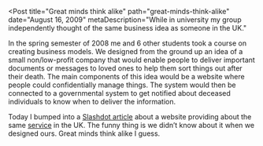 
<Post
  title="Great minds think alike"
  path="great-minds-think-alike"
  date="August 16, 2009"
  metaDescription="While in university my group independently thought of the
  same business idea as someone in the UK."
>

In the spring semester of 2008 me and 6 other students took a course on creating business models.
We designed from the ground up an idea of a small non/low-profit company that would enable people
to deliver important documents or messages to loved ones to help them sort things out after their
death. The main components of this idea would be a website where people could confidentially manage
things. The system would then be connected to a governmental system to get notified about deceased
individuals to know when to deliver the information.

Today I bumped into a [Slashdot article](https://tech.slashdot.org/story/09/08/16/0710254/How-To-Send-Email-When-Youre-Dead?from=rss)
about a website providing about the same [service](http://www.lastmessagesclub.co.uk/) in the UK.
The funny thing is we didn’t know about it when we designed ours. Great minds think alike I guess.

</Post>